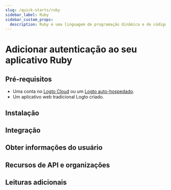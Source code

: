 ```yaml
---
slug: /quick-starts/ruby
sidebar_label: Ruby
sidebar_custom_props:
  description: Ruby é uma linguagem de programação dinâmica e de código aberto com foco na simplicidade e produtividade.
---
```




# Adicionar autenticação ao seu aplicativo Ruby

<GuideTip />

## Pré-requisitos

- Uma conta no [Logto Cloud](https://cloud.logto.io) ou um [Logto auto-hospedado](/introduction/set-up-logto-oss).
- Um aplicativo web tradicional Logto criado.

## Instalação

<Installation />

## Integração

<Integration />

## Obter informações do usuário

<GetUserInformation />

## Recursos de API e organizações

<ApiResources />

## Leituras adicionais

<FurtherReadings />
